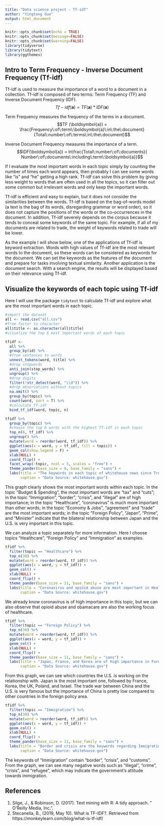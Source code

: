 ```yaml
---
title: "Data science project - Tf-idf"
author: "Yingtong Guo"
output: html_document
---
```


```r
knitr::opts_chunk$set(echo = TRUE)
knitr::opts_chunk$set(message=FALSE)
knitr::opts_chunk$set(warning=FALSE)
library(tidyverse)
library(tidytext)
library(ggthemes)
```

## Intro to Term Frequency - Inverse Document Frequency (Tf-idf)

Tf-idf is used to measure the importance of a word to a document in a collection. Tf-idf is composed of two terms: Term Frequency (TF) and Inverse Document Frequency (IDF). 
$$Tf-idf (\boldsymbol{a})  = TF (\boldsymbol{a}) *  IDF(\boldsymbol{a})$$

Term Frequency measures the frequency of the terms in a document.
$$TF (\boldsymbol{a}) = \frac{Frequency\:of\:term\:\boldsymbol{a}\:in\:the\:document}{Total\:number\:of\:terms\:in\:the\:document}$$

Inverse Document Frequency measures the importance of a term.
$$IDF(\boldsymbol{a}) = ln\frac{Total\:number\:of\:documents}{ Number\:of\:documents\:including\:term\:\boldsymbol{a}}$$

If I evaluate the most important words in each topic simply by counting the number of times each word appears, then probably I can see some words like "is" and "he" getting a high rank. Tf-idf can solve this problem by giving less weight to words that are often used in all the topics, so it can filter out some common but irrelevant words and only keep the important words.

Tf-idf is efficient and easy to explain, but it does not consider the similarities between the words. Tf-idf is based on the bag-of-words model (a text is the bag of its words, disregarding grammar or word order), so it does not capture the positions of the words or the co-occurrences in the document. In addition, Tf-idf severely depends on the corpus because it tends to conceal some keywords of the same topic. For example, if all of my documents are related to trade, the weight of keywords related to trade will be lower.

As the example I will show below, one of the applications of Tf-idf is keyword extraction. Words with high values of Tf-idf are the most relevant words to the document, so these words can be considered as keywords for the document. We can set the keywords as the features of the document and prepare for tasks involving textual similarity. Another application is the document search. With a search engine, the results will be displayed based on their relevance using Tf-idf. 

## Visualize the keywords of each topic using Tf-idf
Here I will use the package `tidytext` to calculate Tf-idf and explore what are the most important words in each topic.

```r
#import the dataset
all <- read.csv("all.csv")
#from factor to character
all$title <- as.character(all$title)
#visualize the top 6 most important words of each topic

tfidf <-
  all %>% 
  group_by(id) %>%
  #from sentences to words
  unnest_tokens(word, title) %>%  
  #drop stopwords
  anti_join(stop_words) %>%   
  ungroup() %>%
  #drop digits
  filter(!str_detect(word, "\\d")) %>%
  #drop observations without topics
  na.omit() %>%
  group_by(topic) %>%
  count(word, sort = T) %>%
  #calculate Tf-idf
  bind_tf_idf(word, topic, n)

tfidf %>%
  group_by(topic) %>% 
  #choose the top 6 words with the highest Tf-idf in each topic
  top_n(6, tf_idf) %>% 
  ungroup() %>%
  mutate(word = reorder(word, tf_idf)) %>% 
  ggplot(aes(x = word, y = tf_idf, fill = topic)) +
  geom_col(show.legend = F) +
  xlab(NULL) +
  coord_flip() +
  facet_wrap(~topic, ncol = 3, scales = "free") +
  theme_pander(base_size = 8, base_family = "sans") +
  labs(title = "The keywords in each topic of whitehouse news since Trump took office",
       caption = "Data Source: whitehouse.gov")
```

This graph clearly shows the most important words within each topic. In the topic "Budget & Spending", the most important words are "tax" and "cuts"; in the topic "Immigration", "border", "crisis", and "illegal" are of high importance; in the topic "Healthcare", "coronavirus" is much more important than other words; in the topic "Economy & Jobs", "agreement" and "trade" are the most important words; in the topic "Foreign Policy", "Japan", "Prime", and "Minister" indicate that the bilateral relationship between Japan and the U.S. is very important in this topic. 

We can analyze a topic separately for more information. Here I choose topics "Healthcare", "Foreign Policy" and "Immigration" as examples.

```r
tfidf %>%
  filter(topic == "Healthcare") %>% 
  top_n(30) %>%
  mutate(word = reorder(word, tf_idf)) %>% 
  ggplot(aes(x = word, y = tf_idf)) +
  geom_col() +
  xlab(NULL) +
  coord_flip() +
  theme_pander(base_size = 11, base_family = "sans") +
  labs(title = "Coronavirus and opioid abuse are most important in Healthcare",
       caption = "Data Source: whitehouse.gov")
```

We already know coronavirus is of high importance in this topic, but we can also observe that opioid abuse and obamacare are also the working focus of healthcare.

```r
tfidf %>%
  filter(topic == "Foreign Policy") %>% 
  top_n(30) %>%
  mutate(word = reorder(word, tf_idf)) %>% 
  ggplot(aes(x = word, y = tf_idf)) +
  geom_col() +
  xlab(NULL) +
  coord_flip() +
  theme_pander(base_size = 11, base_family = "sans") +
  labs(title = "Japan, France, and Korea are of high importance in Foreign Policy",
       caption = "Data Source: whitehouse.gov")
```

From this graph, we can see which countries the U.S. is working on the relationship with. Japan is the most important one, followed by France, Korea, the UK, Poland, and Israel. The trade war between China and the U.S. is very famous but the importance of China is pretty low compared to other countries in the foreign policy area.

```r
tfidf %>%
  filter(topic == "Immigration") %>% 
  top_n(30) %>%
  mutate(word = reorder(word, tf_idf)) %>% 
  ggplot(aes(x = word, y = tf_idf)) +
  geom_col() +
  xlab(NULL) +
  coord_flip() +
  theme_pander(base_size = 11, base_family = "sans") +
  labs(title = "Border and crisis are the keywords regarding Immigration",
       caption = "Data Source: whitehouse.gov")
```

The keywords of "Immigration" contain "border", "crisis", and "customs". From the graph, we can see many negative words such as "illegal", "crime", "crisis", and "refugee", which may indicate the government's attitude towards immigration.

## References
1. Silge, J., & Robinson, D. (2017). Text mining with R: A tidy approach. " O'Reilly Media, Inc.".
2. Stecanella, B., (2019, May 10). What is TF-IDF?. Retrieved from https://monkeylearn.com/blog/what-is-tf-idf/